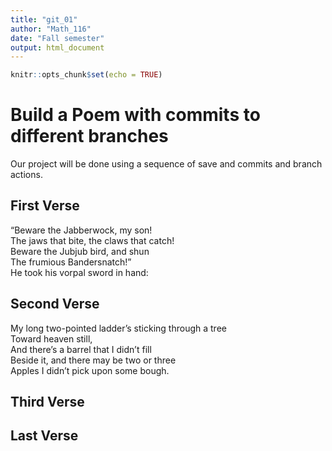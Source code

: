 ---
title: "git_01"
author: "Math_116"
date: "Fall semester"
output: html_document
---

```{r setup, include=FALSE}
knitr::opts_chunk$set(echo = TRUE)
```
# Build a Poem with commits to different branches
Our project will be done using a sequence of save and commits and branch actions.
<!-- Do not modify or change any text in "!--" bracketed areas such as this --- these are instructions to
you, if you change any of this the git program will notice it and compromise your git merging strategy !-->

## First Verse 
<!--Put the first five lines of a poem by Lewis Carrol in this section!-->
"Beware the Jabberwock, my son!  
  The jaws that bite, the claws that catch!  
Beware the Jubjub bird, and shun  
  The frumious Bandersnatch!"  
He took his vorpal sword in hand:  

## Second Verse
<!--Put the first five lines of a poem by Robert Frost here!-->
My long two-pointed ladder's sticking through a tree   
Toward heaven still,   
And there's a barrel that I didn't fill   
Beside it, and there may be two or three   
Apples I didn't pick upon some bough.  

## Third Verse
<!--Put the first two verses of The Walrus and the Carpenter here!-->

## Last Verse
<!--Put a short poem of your choice 8-20 lines,here!-->
